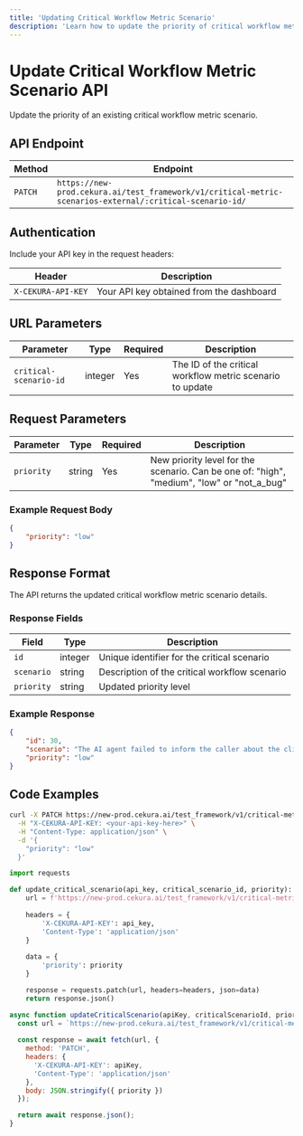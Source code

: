 ---
title: 'Updating Critical Workflow Metric Scenario'
description: 'Learn how to update the priority of critical workflow metric scenarios'
---

# Update Critical Workflow Metric Scenario API

Update the priority of an existing critical workflow metric scenario.

## API Endpoint

| Method | Endpoint |
|--------|----------|
| `PATCH` | `https://new-prod.cekura.ai/test_framework/v1/critical-metric-scenarios-external/:critical-scenario-id/` |

## Authentication

Include your API key in the request headers:

| Header | Description |
|--------|-------------|
| `X-CEKURA-API-KEY` | Your API key obtained from the dashboard |

## URL Parameters

| Parameter | Type | Required | Description |
|-----------|------|----------|-------------|
| `critical-scenario-id` | integer | Yes | The ID of the critical workflow metric scenario to update |

## Request Parameters

| Parameter | Type | Required | Description |
|-----------|------|----------|-------------|
| `priority` | string | Yes | New priority level for the scenario. Can be one of: "high", "medium", "low" or "not_a_bug" |

### Example Request Body

```json
{
    "priority": "low"
}
```

## Response Format

The API returns the updated critical workflow metric scenario details.

### Response Fields

| Field | Type | Description |
|-------|------|-------------|
| `id` | integer | Unique identifier for the critical scenario |
| `scenario` | string | Description of the critical workflow scenario |
| `priority` | string | Updated priority level |

### Example Response

```json
{
    "id": 30,
    "scenario": "The AI agent failed to inform the caller about the clinic's closure and did not offer a telemedicine appointment.",
    "priority": "low"
}
```

## Code Examples

<CodeGroup>

```bash Curl
curl -X PATCH https://new-prod.cekura.ai/test_framework/v1/critical-metric-scenarios-external/{critical_scenario_id}/ \
  -H "X-CEKURA-API-KEY: <your-api-key-here>" \
  -H "Content-Type: application/json" \
  -d '{
    "priority": "low"
  }'
```

```python Python
import requests

def update_critical_scenario(api_key, critical_scenario_id, priority):
    url = f'https://new-prod.cekura.ai/test_framework/v1/critical-metric-scenarios-external/{critical_scenario_id}/'
    
    headers = {
        'X-CEKURA-API-KEY': api_key,
        'Content-Type': 'application/json'
    }
    
    data = {
        'priority': priority
    }

    response = requests.patch(url, headers=headers, json=data)
    return response.json()
```

```javascript JavaScript
async function updateCriticalScenario(apiKey, criticalScenarioId, priority) {
  const url = `https://new-prod.cekura.ai/test_framework/v1/critical-metric-scenarios-external/${criticalScenarioId}/`;
  
  const response = await fetch(url, {
    method: 'PATCH',
    headers: {
      'X-CEKURA-API-KEY': apiKey,
      'Content-Type': 'application/json'
    },
    body: JSON.stringify({ priority })
  });

  return await response.json();
}
```

</CodeGroup>
